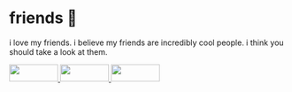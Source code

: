 # friends 💚

i love my friends. i believe my friends are incredibly cool people. i think you should take a look at them.

<div class="badge-grid">
    <a href="https://arciniega.one" target="_blank" rel="noopener nofollow">
        <img src="/static/img/88x31/chloe.png" width="88" height="31" />
    </a>
    <a href="https://lylythii.com" target="_blank" rel="noopener nofollow">
        <img src="/static/img/88x31/lily.png" width="88" height="31" />
    </a>
    <a href="https://youtu.be/K6TtKNB1fWg" target="_blank" rel="noopener nofollow">
        <img src="/static/img/88x31/lynne.png" width="88" height="31" />
    </a>
</div>
